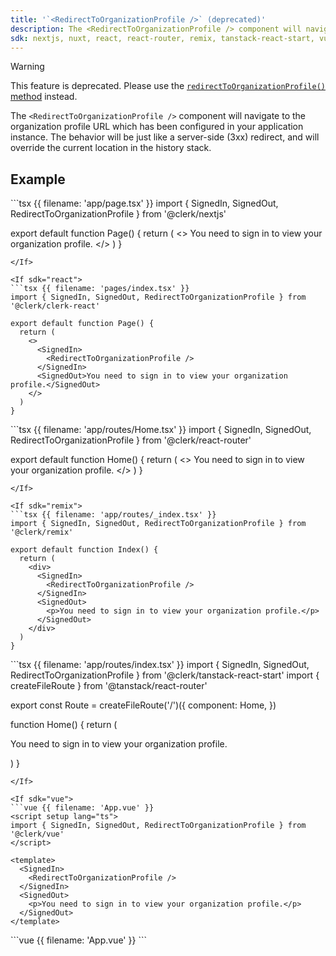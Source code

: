 ```yaml
---
title: '`<RedirectToOrganizationProfile />` (deprecated)'
description: The <RedirectToOrganizationProfile /> component will navigate to the organization profile URL which has been configured in your application instance. The behavior will be just like a server-side (3xx) redirect, and will override the current location in the history stack.
sdk: nextjs, nuxt, react, react-router, remix, tanstack-react-start, vue
---
```


> [!WARNING]
> This feature is deprecated. Please use the [`redirectToOrganizationProfile()` method](/docs/reference/javascript/clerk#redirect-to-organization-profile) instead.

The `<RedirectToOrganizationProfile />` component will navigate to the organization profile URL which has been configured in your application instance. The behavior will be just like a server-side (3xx) redirect, and will override the current location in the history stack.

## Example

<If sdk="nextjs">
  ```tsx {{ filename: 'app/page.tsx' }}
  import { SignedIn, SignedOut, RedirectToOrganizationProfile } from '@clerk/nextjs'

  export default function Page() {
    return (
      <>
        <SignedIn>
          <RedirectToOrganizationProfile />
        </SignedIn>
        <SignedOut>You need to sign in to view your organization profile.</SignedOut>
      </>
    )
  }
  ```
</If>

<If sdk="react">
  ```tsx {{ filename: 'pages/index.tsx' }}
  import { SignedIn, SignedOut, RedirectToOrganizationProfile } from '@clerk/clerk-react'

  export default function Page() {
    return (
      <>
        <SignedIn>
          <RedirectToOrganizationProfile />
        </SignedIn>
        <SignedOut>You need to sign in to view your organization profile.</SignedOut>
      </>
    )
  }
  ```
</If>

<If sdk="react-router">
  ```tsx {{ filename: 'app/routes/Home.tsx' }}
  import { SignedIn, SignedOut, RedirectToOrganizationProfile } from '@clerk/react-router'

  export default function Home() {
    return (
      <>
        <SignedIn>
          <RedirectToOrganizationProfile />
        </SignedIn>
        <SignedOut>You need to sign in to view your organization profile.</SignedOut>
      </>
    )
  }
  ```
</If>

<If sdk="remix">
  ```tsx {{ filename: 'app/routes/_index.tsx' }}
  import { SignedIn, SignedOut, RedirectToOrganizationProfile } from '@clerk/remix'

  export default function Index() {
    return (
      <div>
        <SignedIn>
          <RedirectToOrganizationProfile />
        </SignedIn>
        <SignedOut>
          <p>You need to sign in to view your organization profile.</p>
        </SignedOut>
      </div>
    )
  }
  ```
</If>

<If sdk="tanstack-react-start">
  ```tsx {{ filename: 'app/routes/index.tsx' }}
  import { SignedIn, SignedOut, RedirectToOrganizationProfile } from '@clerk/tanstack-react-start'
  import { createFileRoute } from '@tanstack/react-router'

  export const Route = createFileRoute('/')({
    component: Home,
  })

  function Home() {
    return (
      <div>
        <SignedIn>
          <RedirectToOrganizationProfile />
        </SignedIn>
        <SignedOut>
          <p>You need to sign in to view your organization profile.</p>
        </SignedOut>
      </div>
    )
  }
  ```
</If>

<If sdk="vue">
  ```vue {{ filename: 'App.vue' }}
  <script setup lang="ts">
  import { SignedIn, SignedOut, RedirectToOrganizationProfile } from '@clerk/vue'
  </script>

  <template>
    <SignedIn>
      <RedirectToOrganizationProfile />
    </SignedIn>
    <SignedOut>
      <p>You need to sign in to view your organization profile.</p>
    </SignedOut>
  </template>
  ```
</If>

<If sdk="nuxt">
  ```vue {{ filename: 'App.vue' }}
  <script setup lang="ts">
  // Components are automatically imported
  </script>

  <template>
    <SignedIn>
      <RedirectToOrganizationProfile />
    </SignedIn>
    <SignedOut>
      <p>You need to sign in to view your organization profile.</p>
    </SignedOut>
  </template>
  ```
</If>
